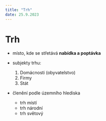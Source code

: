 ```yaml
---
title: "Trh"
date: 25.9.2023
---
```


# Trh
- místo, kde se střetává **nabídka a poptávka**
- subjekty trhu:
    1. Domácnosti (obyvatelstvo)
    1. Firmy
    1. Stát

- členění podle územního hlediska
    - trh místí
    - trh národní 
    - trh světový